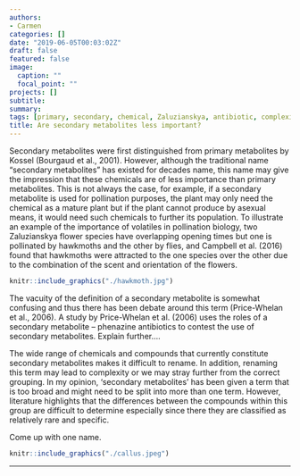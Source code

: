 ```yaml
---
authors:
- Carmen
categories: []
date: "2019-06-05T00:03:02Z"
draft: false
featured: false
image:
  caption: ""
  focal_point: ""
projects: []
subtitle: 
summary: 
tags: [primary, secondary, chemical, Zaluzianskya, antibiotic, complexity]
title: Are secondary metabolites less important?
---
```


Secondary metabolites were first distinguished from primary metabolites by Kossel (Bourgaud et al., 2001). However, although the traditional name “secondary metabolites” has existed for decades name, this name may give the impression that these chemicals are of less importance than primary metabolites. This is not always the case, for example, if a secondary metabolite is used for pollination purposes, the plant may only need the chemical as a mature plant but if the plant cannot produce by asexual means, it would need such chemicals to further its population. To illustrate an example of the importance of volatiles in pollination biology, two Zaluzianskya flower species have overlapping opening times but one is pollinated by hawkmoths and the other by flies, and Campbell et al. (2016) found that hawkmoths were attracted to the one species over the other due to the combination of the scent and orientation of the flowers.   


```r
knitr::include_graphics("./hawkmoth.jpg")
```

The vacuity of the definition of a secondary metabolite is somewhat confusing and thus there has been debate around this term (Price-Whelan et al., 2006). A study by Price-Whelan et al. (2006) uses the roles of a secondary metabolite – phenazine antibiotics to contest the use of secondary metabolites. Explain further….   

The wide range of chemicals and compounds that currently constitute secondary metabolites makes it difficult to rename. In addition, renaming this term may lead to complexity or we may stray further from the correct grouping. In my opinion, ‘secondary metabolites’ has been given a term that is too broad and might need to be split into more than one term. However, literature highlights that the differences between the compounds within this group are difficult to determine especially since there they are classified as relatively rare and specific.   

Come up with one name. 
 


```r
knitr::include_graphics("./callus.jpeg")
``` 


__________________________________________________________________________

 

